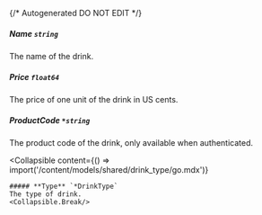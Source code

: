 {/* Autogenerated DO NOT EDIT  */}

##### **Name** `string`
The name of the drink.

##### **Price** `float64`
The price of one unit of the drink in US cents.

##### **ProductCode** `*string`
The product code of the drink, only available when authenticated.

<Collapsible
    content={() => import('/content/models/shared/drink_type/go.mdx')}
>
    ##### **Type** `*DrinkType`
    The type of drink.
    <Collapsible.Break/>
</Collapsible>

